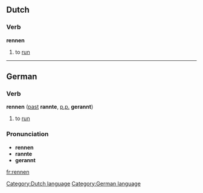 == Dutch ==
===Verb===
'''rennen'''

# to [[run]]

[[Category:Dutch language]]

----
==German==
===Verb===
'''rennen''' ([[past]] '''rannte''', [[past participle|p.p.]] '''gerannt''')

#to [[run]]

===Pronunciation===
*'''rennen''' {{IPA|[&#712;&#641;&#603;n&#601;n]}}
*'''rannte''' {{IPA|[&#712;&#641;ant&#601;]}}
*'''gerannt''' {{IPA|[g&#601;&#712;&#641;ant]}}

[[Category:German language]]

[[fr:rennen]]